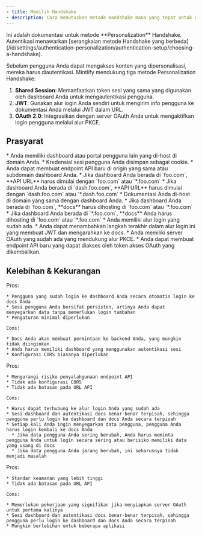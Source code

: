 ```yaml
---
- title: Memilih Handshake
- description: Cara memutuskan metode Handshake mana yang tepat untuk docs Anda
---
```


<Info>
  Ini adalah dokumentasi untuk metode **Personalization** Handshake. Autentikasi menawarkan [serangkaian metode Handshake yang berbeda](/id/settings/authentication-personalization/authentication-setup/choosing-a-handshake).
</Info>

Sebelum pengguna Anda dapat mengakses konten yang dipersonalisasi, mereka harus diautentikasi. Mintlify mendukung tiga metode Personalization Handshake:

1. **Shared Session**: Memanfaatkan token sesi yang sama yang digunakan oleh dashboard Anda untuk mengautentikasi pengguna.
2. **JWT**: Gunakan alur login Anda sendiri untuk mengirim info pengguna ke dokumentasi Anda melalui JWT dalam URL.
3. **OAuth 2.0**: Integrasikan dengan server OAuth Anda untuk mengaktifkan login pengguna melalui alur PKCE.

## Prasyarat

<Tabs>
  <Tab title="Shared Session">
    * Anda memiliki dashboard atau portal pengguna lain yang di-host di domain Anda.
    * Kredensial sesi pengguna Anda disimpan sebagai cookie.
    * Anda dapat membuat endpoint API baru di origin yang sama atau subdomain dashboard Anda.
      * Jika dashboard Anda berada di `foo.com`, **API URL** harus dimulai dengan `foo.com` atau `*.foo.com`
      * Jika dashboard Anda berada di `dash.foo.com`, **API URL** harus dimulai dengan `dash.foo.com` atau `*.dash.foo.com`
    * Dokumentasi Anda di-host di domain yang sama dengan dashboard Anda.
      * Jika dashboard Anda berada di `foo.com`, **docs** harus dihosting di `foo.com` atau `*.foo.com`
      * Jika dashboard Anda berada di `*.foo.com`, **docs** Anda harus dihosting di `foo.com` atau `*.foo.com`
  </Tab>

  <Tab title="JWT">
    * Anda memiliki alur login yang sudah ada.
    * Anda dapat menambahkan langkah terakhir dalam alur login ini yang membuat JWT dan mengarahkan ke docs.
  </Tab>

  <Tab title="OAuth 2.0">
    * Anda memiliki server OAuth yang sudah ada yang mendukung alur PKCE.
    * Anda dapat membuat endpoint API baru yang dapat diakses oleh token akses OAuth yang dikembalikan.
  </Tab>
</Tabs>

## Kelebihan & Kekurangan

<Tabs>
  <Tab title="Sesi Bersama">
    Pros:

    * Pengguna yang sudah login ke dashboard Anda secara otomatis login ke docs Anda
    * Sesi pengguna Anda bersifat persisten, artinya Anda dapat menyegarkan data tanpa memerlukan login tambahan
    * Pengaturan minimal diperlukan

    Cons:

    * Docs Anda akan membuat permintaan ke backend Anda, yang mungkin tidak diinginkan
    * Anda harus memiliki dashboard yang menggunakan autentikasi sesi
    * Konfigurasi CORS biasanya diperlukan
  </Tab>

  <Tab title="JWT">
    Pros:

    * Mengurangi risiko penyalahgunaan endpoint API
    * Tidak ada konfigurasi CORS
    * Tidak ada batasan pada URL API

    Cons:

    * Harus dapat terhubung ke alur login Anda yang sudah ada
    * Sesi dashboard dan autentikasi docs benar-benar terpisah, sehingga pengguna perlu login ke dashboard dan docs Anda secara terpisah
    * Setiap kali Anda ingin menyegarkan data pengguna, pengguna Anda harus login kembali ke docs Anda
      * Jika data pengguna Anda sering berubah, Anda harus meminta pengguna Anda untuk login secara sering atau berisiko memiliki data yang usang di docs
      * Jika data pengguna Anda jarang berubah, ini seharusnya tidak menjadi masalah
  </Tab>

  <Tab title="OAuth 2.0">
    Pros:

    * Standar keamanan yang lebih tinggi
    * Tidak ada batasan pada URL API

    Cons:

    * Memerlukan pekerjaan yang signifikan jika menyiapkan server OAuth untuk pertama kalinya
    * Sesi dashboard dan autentikasi docs benar-benar terpisah, sehingga pengguna perlu login ke dashboard dan docs Anda secara terpisah
    * Mungkin berlebihan untuk beberapa aplikasi
  </Tab>
</Tabs>
